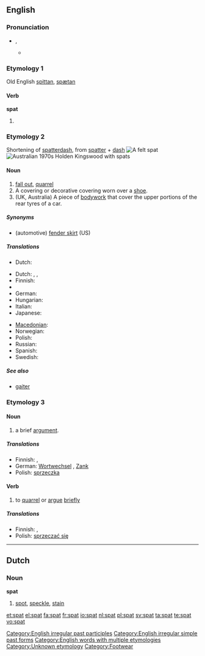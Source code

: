 {{also|şpat|spát|spät|ṣpät|spať}}
==English==

===Pronunciation===
* {{IPA|/spæt/}}, {{SAMPA|/sp{t/}}
** {{rhymes|æt}}

===Etymology 1===
Old English [[spittan]], [[spætan]]

====Verb====
'''spat'''

# {{past of|[[spit]]}}

===Etymology 2===
Shortening of [[spatterdash]], from [[spatter]] + [[dash]]
[[Image:Spat commons 2.JPG|thumb|A felt spat]]
[[Image:Holden with spats.jpg|thumb|Australian 1970s Holden Kingswood with spats]]
====Noun====
{{en-noun}}
#[[fall out]], [[quarrel]]
# A covering or decorative covering worn over a [[shoe]].
# (UK, Australia) A piece of [[bodywork]] that cover the upper portions of the rear tyres of a car.

=====Synonyms=====
* (automotive) [[fender skirt]] (US)

=====Translations=====
{{trans-top|quarrel}}
{{trans-mid}}
* Dutch: {{t|nl|ruzie}}
{{trans-bottom}}
{{trans-top|covering or decorative covering worn over a shoe}}
* Dutch: {{t|nl|gamasch}},  {{t|nl|overschoen}},  {{t|nl|overschoen}}
* Finnish: {{t-|fi|nilkkain}}
* {{trreq|French}}
* German: {{t-|de|Gamasche|f}}
* Hungarian: {{t|hu|kamásni}}
* Italian: {{t-|it|uose}}
* Japanese: {{t|ja|スパッツ|tr=supattsu|sc=Jpan}}
{{trans-mid}}
* [[Macedonian]]: {{t|mk|гамаш|m|tr=gámaš|sc=Cyrl|xs=Macedonian}}
* Norwegian: {{t|no|gamasje}}
* Polish: {{t-|pl|getry|f|p}}
* Russian: {{t|ru|гетра|f|tr=gétra|sc=Cyrl}}
* Spanish: {{t-|es|polaina|f}}
* Swedish: {{t-|sv|damasker}}
{{trans-bottom}}
{{trans-top|fender skirt}}
{{trans-mid}}
{{trans-bottom}}
=====See also=====
* [[gaiter]]

===Etymology 3===
{{rfe}}

====Noun====
{{en-noun}}

# a brief [[argument]].

=====Translations=====
* Finnish: {{t+|fi|kina}}, {{t-|fi|kahina}}
* German: [[Wortwechsel]] {{m}}, [[Zank]] {{m}}
* Polish: [[sprzeczka]] {{f}}

====Verb====
{{en-verb|spat|t|ed}}

# to [[quarrel]] or [[argue]] [[briefly]]

=====Translations=====
* Finnish: {{t-|fi|kinata}}, {{t-|fi|kahinoida}}
* Polish: [[sprzeczać się]]

[[Category:English irregular past participles]]
[[Category:English irregular simple past forms]]
[[Category:English words with multiple etymologies]]
[[Category:Unknown etymology]]

----

==Dutch==

===Noun===
'''spat''' {{m}}

# [[spot]], [[speckle]], [[stain]]

[[Category:Footwear]]

[[et:spat]]
[[el:spat]]
[[fa:spat]]
[[fr:spat]]
[[io:spat]]
[[nl:spat]]
[[pl:spat]]
[[sv:spat]]
[[ta:spat]]
[[te:spat]]
[[vo:spat]]